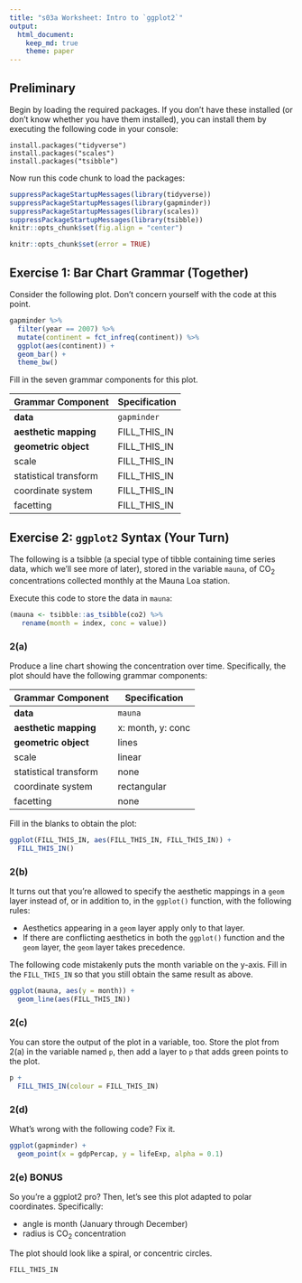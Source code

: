```yaml
---
title: "s03a Worksheet: Intro to `ggplot2`"
output: 
  html_document:
    keep_md: true
    theme: paper
---
```


## Preliminary

Begin by loading the required packages. If you don't have these installed (or don't know whether you have them installed), you can install them by executing the following code in your console:

```
install.packages("tidyverse")
install.packages("scales")
install.packages("tsibble")
```

Now run this code chunk to load the packages:

```r
suppressPackageStartupMessages(library(tidyverse))
suppressPackageStartupMessages(library(gapminder))
suppressPackageStartupMessages(library(scales))
suppressPackageStartupMessages(library(tsibble))
knitr::opts_chunk$set(fig.align = "center")
```

<!---The following chunk allows errors when knitting--->

```r
knitr::opts_chunk$set(error = TRUE)
```

## Exercise 1: Bar Chart Grammar (Together)

Consider the following plot. Don't concern yourself with the code at this point.

```r
gapminder %>% 
  filter(year == 2007) %>% 
  mutate(continent = fct_infreq(continent)) %>% 
  ggplot(aes(continent)) +
  geom_bar() +
  theme_bw()
```

Fill in the seven grammar components for this plot.

| Grammar Component     | Specification |
|-----------------------|---------------|
| __data__              | `gapminder` |
| __aesthetic mapping__ | FILL_THIS_IN |
| __geometric object__  | FILL_THIS_IN |
| scale                 | FILL_THIS_IN |
| statistical transform | FILL_THIS_IN |
| coordinate system     | FILL_THIS_IN |
| facetting             | FILL_THIS_IN |

## Exercise 2: `ggplot2` Syntax (Your Turn)

The following is a tsibble (a special type of tibble containing time series data, which we'll see more of later), stored in the variable `mauna`, of CO$_2$ concentrations collected monthly at the Mauna Loa station.

Execute this code to store the data in `mauna`:

```r
(mauna <- tsibble::as_tsibble(co2) %>% 
   rename(month = index, conc = value))
```

### 2(a)

Produce a line chart showing the concentration over time. Specifically, the plot should have the following grammar components:

| Grammar Component     | Specification |
|-----------------------|---------------|
| __data__              | `mauna` |
| __aesthetic mapping__ | x: month, y: conc |
| __geometric object__  | lines |
| scale                 | linear |
| statistical transform | none |
| coordinate system     | rectangular |
| facetting             | none |

Fill in the blanks to obtain the plot:

```r
ggplot(FILL_THIS_IN, aes(FILL_THIS_IN, FILL_THIS_IN)) +
  FILL_THIS_IN()
```

### 2(b)

It turns out that you're allowed to specify the aesthetic mappings in a `geom` layer instead of, or in addition to, in the `ggplot()` function, with the following rules:

- Aesthetics appearing in a `geom` layer apply only to that layer.
- If there are conflicting aesthetics in both the `ggplot()` function and the `geom` layer, the `geom` layer takes precedence.

The following code mistakenly puts the month variable on the y-axis. Fill in the `FILL_THIS_IN` so that you still obtain the same result as above.

```r
ggplot(mauna, aes(y = month)) +
  geom_line(aes(FILL_THIS_IN))
```

### 2(c)

You can store the output of the plot in a variable, too. Store the plot from 2(a) in the variable named `p`, then add a layer to `p` that adds green points to the plot.

```r
p +
  FILL_THIS_IN(colour = FILL_THIS_IN)
```

### 2(d)

What's wrong with the following code? Fix it.

```r
ggplot(gapminder) +
  geom_point(x = gdpPercap, y = lifeExp, alpha = 0.1)
```


### 2(e) BONUS

So you're a ggplot2 pro? Then, let's see this plot adapted to polar coordinates. Specifically:

- angle is month (January through December)
- radius is CO$_2$ concentration

The plot should look like a spiral, or concentric circles. 

```r
FILL_THIS_IN
```

